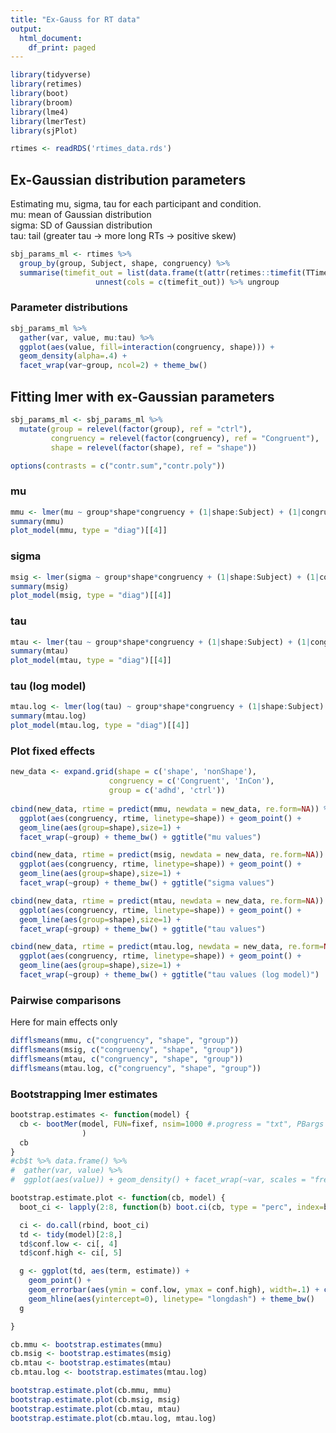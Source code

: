 ```yaml
---
title: "Ex-Gauss for RT data"
output:
  html_document:
    df_print: paged
---
```


```r
library(tidyverse)
library(retimes)
library(boot)
library(broom)
library(lme4)
library(lmerTest)
library(sjPlot)

rtimes <- readRDS('rtimes_data.rds')
```


## Ex-Gaussian distribution parameters  
Estimating mu, sigma, tau for each participant and condition.  
mu: mean of Gaussian distribution  
sigma: SD of Gaussian distribution  
tau: tail (greater tau -> more long RTs -> positive skew)  

```r
sbj_params_ml <- rtimes %>%
  group_by(group, Subject, shape, congruency) %>% 
  summarise(timefit_out = list(data.frame(t(attr(retimes::timefit(TTime),"par"))))) %>%
                   unnest(cols = c(timefit_out)) %>% ungroup
```

### Parameter distributions
```r
sbj_params_ml %>%
  gather(var, value, mu:tau) %>%
  ggplot(aes(value, fill=interaction(congruency, shape))) + 
  geom_density(alpha=.4) + 
  facet_wrap(var~group, ncol=2) + theme_bw()
```

## Fitting lmer with ex-Gaussian parameters 
```r
sbj_params_ml <- sbj_params_ml %>%
  mutate(group = relevel(factor(group), ref = "ctrl"),
         congruency = relevel(factor(congruency), ref = "Congruent"),
         shape = relevel(factor(shape), ref = "shape"))

options(contrasts = c("contr.sum","contr.poly"))
```
### mu
```r
mmu <- lmer(mu ~ group*shape*congruency + (1|shape:Subject) + (1|congruency:Subject), data=sbj_params_ml)
summary(mmu)
plot_model(mmu, type = "diag")[[4]]
```
### sigma
```r
msig <- lmer(sigma ~ group*shape*congruency + (1|shape:Subject) + (1|congruency:Subject), data=sbj_params_ml)
summary(msig)
plot_model(msig, type = "diag")[[4]]

```

### tau
```r
mtau <- lmer(tau ~ group*shape*congruency + (1|shape:Subject) + (1|congruency:Subject), data=sbj_params_ml)
summary(mtau)
plot_model(mtau, type = "diag")[[4]]

```

### tau (log model)
```r
mtau.log <- lmer(log(tau) ~ group*shape*congruency + (1|shape:Subject) + (1|congruency:Subject), data=sbj_params_ml)
summary(mtau.log)
plot_model(mtau.log, type = "diag")[[4]]
```


### Plot fixed effects
```r
new_data <- expand.grid(shape = c('shape', 'nonShape'), 
                      congruency = c('Congruent', 'InCon'), 
                      group = c('adhd', 'ctrl'))
                      
cbind(new_data, rtime = predict(mmu, newdata = new_data, re.form=NA)) %>%
  ggplot(aes(congruency, rtime, linetype=shape)) + geom_point() + 
  geom_line(aes(group=shape),size=1) +
  facet_wrap(~group) + theme_bw() + ggtitle("mu values")

cbind(new_data, rtime = predict(msig, newdata = new_data, re.form=NA)) %>%
  ggplot(aes(congruency, rtime, linetype=shape)) + geom_point() + 
  geom_line(aes(group=shape),size=1) +
  facet_wrap(~group) + theme_bw() + ggtitle("sigma values")

cbind(new_data, rtime = predict(mtau, newdata = new_data, re.form=NA)) %>%
  ggplot(aes(congruency, rtime, linetype=shape)) + geom_point() + 
  geom_line(aes(group=shape),size=1) +
  facet_wrap(~group) + theme_bw() + ggtitle("tau values")

cbind(new_data, rtime = predict(mtau.log, newdata = new_data, re.form=NA)) %>%
  ggplot(aes(congruency, rtime, linetype=shape)) + geom_point() + 
  geom_line(aes(group=shape),size=1) +
  facet_wrap(~group) + theme_bw() + ggtitle("tau values (log model)")

```


### Pairwise comparisons
Here for main effects only  
```r
difflsmeans(mmu, c("congruency", "shape", "group"))
difflsmeans(msig, c("congruency", "shape", "group"))
difflsmeans(mtau, c("congruency", "shape", "group"))
difflsmeans(mtau.log, c("congruency", "shape", "group"))

```

### Bootstrapping lmer estimates

```r
bootstrap.estimates <- function(model) {
  cb <- bootMer(model, FUN=fixef, nsim=1000 #.progress = "txt", PBargs = list(style=3)
                )
  cb
}
#cb$t %>% data.frame() %>%
#  gather(var, value) %>%
#  ggplot(aes(value)) + geom_density() + facet_wrap(~var, scales = "free_x")

bootstrap.estimate.plot <- function(cb, model) {
  boot_ci <- lapply(2:8, function(b) boot.ci(cb, type = "perc", index=b)$percent)

  ci <- do.call(rbind, boot_ci)
  td <- tidy(model)[2:8,]  
  td$conf.low <- ci[, 4]
  td$conf.high <- ci[, 5]

  g <- ggplot(td, aes(term, estimate)) +
    geom_point() +
    geom_errorbar(aes(ymin = conf.low, ymax = conf.high), width=.1) + coord_flip() +
    geom_hline(aes(yintercept=0), linetype= "longdash") + theme_bw()
  g

}
```


```r
 
cb.mmu <- bootstrap.estimates(mmu)
cb.msig <- bootstrap.estimates(msig)
cb.mtau <- bootstrap.estimates(mtau)
cb.mtau.log <- bootstrap.estimates(mtau.log)

bootstrap.estimate.plot(cb.mmu, mmu)
bootstrap.estimate.plot(cb.msig, msig)
bootstrap.estimate.plot(cb.mtau, mtau)
bootstrap.estimate.plot(cb.mtau.log, mtau.log)
```